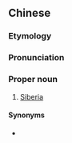 {{also|罗荒野}}
==Chinese==
{{zh-forms|s=罗荒野|type=12}}

===Etymology===
{{zh-compound|羅|荒野|a rare abbreviation for [[Russia]]|wilderness}}

===Pronunciation===
{{zh-pron
|m=Luóhuāngyě
|cat=pn
}}

===Proper noun===
{{zh-proper noun}}

# {{lb|zh|archaic}} [[Siberia]]

====Synonyms====
* {{zh-l|西伯利亞}}
